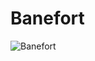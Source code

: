 

# Banefort

<Image src="https://cdn.sanity.io/images/1as7cn02/production/003a3f9866c90967be38e80e1fe9713d4b6b184e-1920x1080.png?w=976&h=350&fit=crop&crop=center&auto=format" alt="Banefort" width={976} height={350}  />

<ProjectDetails
  region="Westerlands"
  house="House Banefort"
  type="Castle"
  status="Completed"
  warp="/warp banefort"
  projectLead="Ammika, GeneralMcNuggets"
  dateStarted="September 30, 2017"
  dateCompleted="September 30, 2017"
/>

